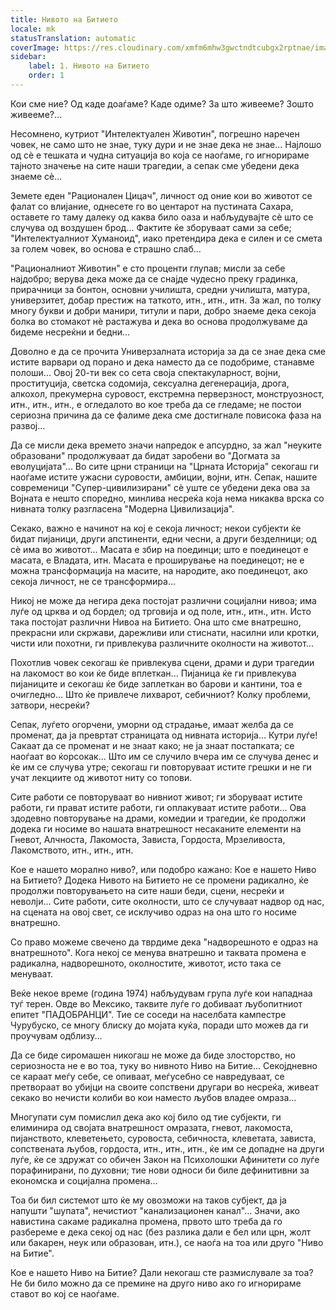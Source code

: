 ```yaml
---
title: Нивото на Битието
locale: mk
statusTranslation: automatic
coverImage: https://res.cloudinary.com/xmfm6mhw3gwctndtcubgx2rptnae/image/upload/v1740468922/small_cover_tratado_de_psicologia_revolucionaria_a4c0dca4e0.webp
sidebar:
    label: 1. Нивото на Битието
    order: 1
---
```

Кои сме ние? Од каде доаѓаме? Каде одиме? За што живееме? Зошто живееме?...

Несомнено, кутриот "Интелектуален Животин", погрешно наречен човек, не само што не знае, туку дури и не знае дека не знае... Најлошо од сè е тешката и чудна ситуација во која се наоѓаме, го игнорираме тајното значење на сите наши трагедии, а сепак сме убедени дека знаеме сè...

Земете еден "Рационален Цицач", личност од оние кои во животот се фалат со влијание, однесете го во центарот на пустината Сахара, оставете го таму далеку од каква било оаза и набљудувајте сè што се случува од воздушен брод... Фактите ќе зборуваат сами за себе; "Интелектуалниот Хуманоид", иако претендира дека е силен и се смета за голем човек, во основа е страшно слаб...

"Рационалниот Животин" е сто проценти глупав; мисли за себе најдобро; верува дека може да се снајде чудесно преку градинка, прирачници за бонтон, основни училишта, средни училишта, матура, универзитет, добар престиж на таткото, итн., итн., итн. За жал, по толку многу букви и добри манири, титули и пари, добро знаеме дека секоја болка во стомакот нè растажува и дека во основа продолжуваме да бидеме несреќни и бедни...

Доволно е да се прочита Универзалната историја за да се знае дека сме истите варвари од порано и дека наместо да се подобриме, станавме полоши... Овој 20-ти век со сета своја спектакуларност, војни, проституција, светска содомија, сексуална дегенерација, дрога, алкохол, прекумерна суровост, екстремна перверзност, монструозност, итн., итн., итн., е огледалото во кое треба да се гледаме; не постои сериозна причина да се фалиме дека сме достигнале повисока фаза на развој...

Да се мисли дека времето значи напредок е апсурдно, за жал "неуките образовани" продолжуваат да бидат заробени во "Догмата за еволуцијата"... Во сите црни страници на "Црната Историја" секогаш ги наоѓаме истите ужасни суровости, амбиции, војни, итн. Сепак, нашите современици "Супер-цивилизирани" сè уште се убедени дека ова за Војната е нешто споредно, минлива несреќа која нема никаква врска со нивната толку разгласена "Модерна Цивилизација".

Секако, важно е начинот на кој е секоја личност; некои субјекти ќе бидат пијаници, други апстиненти, едни чесни, а други безделници; од сè има во животот... Масата е збир на поединци; што е поединецот е масата, е Владата, итн. Масата е проширување на поединецот; не е можна трансформација на масите, на народите, ако поединецот, ако секоја личност, не се трансформира...

Никој не може да негира дека постојат различни социјални нивоа; има луѓе од црква и од бордел; од трговија и од поле, итн., итн., итн. Исто така постојат различни Нивоа на Битието. Она што сме внатрешно, прекрасни или скржави, дарежливи или стиснати, насилни или кротки, чисти или похотни, ги привлекува различните околности на животот...

Похотлив човек секогаш ќе привлекува сцени, драми и дури трагедии на лакомост во кои ќе биде вплеткан... Пијаница ќе ги привлекува пијаниците и секогаш ќе биде заплеткан во барови и кантини, тоа е очигледно... Што ќе привлече лихварот, себичниот? Колку проблеми, затвори, несреќи?

Сепак, луѓето огорчени, уморни од страдање, имаат желба да се променат, да ја превртат страницата од нивната историја... Кутри луѓе! Сакаат да се променат и не знаат како; не ја знаат постапката; се наоѓаат во ќорсокак... Што им се случило вчера им се случува денес и ќе им се случува утре; секогаш ги повторуваат истите грешки и не ги учат лекциите од животот ниту со топови.

Сите работи се повторуваат во нивниот живот; ги зборуваат истите работи, ги прават истите работи, ги оплакуваат истите работи... Ова здодевно повторување на драми, комедии и трагедии, ќе продолжи додека ги носиме во нашата внатрешност несаканите елементи на Гневот, Алчноста, Лакомоста, Зависта, Гордоста, Мрзеливоста, Лакомството, итн., итн., итн.

Кое е нашето морално ниво?, или подобро кажано: Кое е нашето Ниво на Битието? Додека Нивото на Битието не се промени радикално, ќе продолжи повторувањето на сите наши беди, сцени, несреќи и неволји... Сите работи, сите околности, што се случуваат надвор од нас, на сцената на овој свет, се исклучиво одраз на она што го носиме внатрешно.

Со право можеме свечено да тврдиме дека "надворешното е одраз на внатрешното". Кога некој се менува внатрешно и таквата промена е радикална, надворешното, околностите, животот, исто така се менуваат.

Веќе некое време (година 1974) набљудувам група луѓе кои нападнаа туѓ терен. Овде во Мексико, таквите луѓе го добиваат љубопитниот епитет "ПАДОБРАНЦИ". Тие се соседи на населбата кампестре Чурубуско, се многу блиску до мојата куќа, поради што можев да ги проучувам одблизу...

Да се биде сиромашен никогаш не може да биде злосторство, но сериозноста не е во тоа, туку во нивното Ниво на Битие... Секојдневно се караат меѓу себе, се опиваат, меѓусебно се навредуваат, се претвораат во убијци на своите сопствени другари во несреќа, живеат секако во нечисти колиби во кои наместо љубов владее омраза...

Многупати сум помислил дека ако кој било од тие субјекти, ги елиминира од својата внатрешност омразата, гневот, лакомоста, пијанството, клеветењето, суровоста, себичноста, клеветата, зависта, сопствената љубов, гордоста, итн., итн., итн., ќе им се допадне на други луѓе, ќе се здружат со обичен Закон на Психолошки Афинитети со луѓе порафинирани, по духовни; тие нови односи би биле дефинитивни за економска и социјална промена...

Тоа би бил системот што ќе му овозможи на таков субјект, да ја напушти "шупата", нечистиот "канализационен канал"... Значи, ако навистина сакаме радикална промена, првото што треба да го разбереме е дека секој од нас (без разлика дали е бел или црн, жолт или бакарен, неук или образован, итн.), се наоѓа на тоа или друго "Ниво на Битие".

Кое е нашето Ниво на Битие? Дали некогаш сте размислувале за тоа? Не би било можно да се премине на друго ниво ако го игнорираме ставот во кој се наоѓаме.

